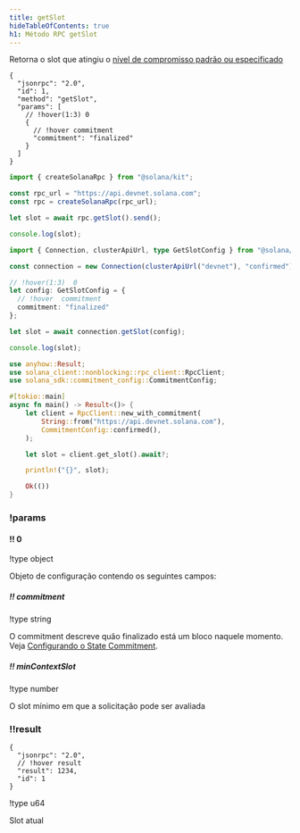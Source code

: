 ```yaml
---
title: getSlot
hideTableOfContents: true
h1: Método RPC getSlot
---
```


Retorna o slot que atingiu o
[nível de compromisso padrão ou especificado](/docs/rpc/#configuring-state-commitment)

<APIMethod>

```jsonc !!request curl
{
  "jsonrpc": "2.0",
  "id": 1,
  "method": "getSlot",
  "params": [
    // !hover(1:3) 0
    {
      // !hover commitment
      "commitment": "finalized"
    }
  ]
}
```

```ts !!request title="Kit"
import { createSolanaRpc } from "@solana/kit";

const rpc_url = "https://api.devnet.solana.com";
const rpc = createSolanaRpc(rpc_url);

let slot = await rpc.getSlot().send();

console.log(slot);
```

```ts !!request title="web3.js"
import { Connection, clusterApiUrl, type GetSlotConfig } from "@solana/web3.js";

const connection = new Connection(clusterApiUrl("devnet"), "confirmed");

// !hover(1:3)  0
let config: GetSlotConfig = {
  // !hover  commitment
  commitment: "finalized"
};

let slot = await connection.getSlot(config);

console.log(slot);
```

```rs !!request title="Rust"
use anyhow::Result;
use solana_client::nonblocking::rpc_client::RpcClient;
use solana_sdk::commitment_config::CommitmentConfig;

#[tokio::main]
async fn main() -> Result<()> {
    let client = RpcClient::new_with_commitment(
        String::from("https://api.devnet.solana.com"),
        CommitmentConfig::confirmed(),
    );

    let slot = client.get_slot().await?;

    println!("{}", slot);

    Ok(())
}
```

### !params

#### !! 0

!type object

Objeto de configuração contendo os seguintes campos:

##### !! commitment

!type string

O commitment descreve quão finalizado está um bloco naquele momento. Veja
[Configurando o State Commitment](/docs/rpc#configuring-state-commitment).

##### !! minContextSlot

!type number

O slot mínimo em que a solicitação pode ser avaliada

### !!result

```jsonc !response
{
  "jsonrpc": "2.0",
  // !hover result
  "result": 1234,
  "id": 1
}
```

!type u64

Slot atual

</APIMethod>
